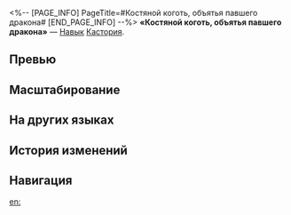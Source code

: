 <%-- [PAGE_INFO]
PageTitle=#Костяной коготь, объятья павшего дракона#
[END_PAGE_INFO] --%>
{{Навык Инфобокс
|Название         = Костяной коготь, объятья павшего дракона
|Изображение      = Навык Костяной коготь, объятья павшего дракона.png
|Персонаж         = Кастория
|Тип              = Навык
|Тэг              = Групповая атака
|УронСтойк        = 20
|ЭнергияГен       = 
|Энергия          = 
|Длительность     = 
|Описание         = Расходуя 40% от текущего НР всех союзников, кроме Крыльев Смерти, Кастория и Крылья Смерти выполняют {{Доп эффект|совместную атаку}}, которая наносит всем противникам квантовый урон, равный {{Цвет|Выделенный|15%—33%}} и {{Цвет|Выделенный|25%—55%}} от макс. НР Кастории соответственно.<br />Если текущего НР недостаточно, то оно опускается до 1 ед.
|Свойство1        = 
|Масштабирование1 = 
}}
'''«Костяной коготь, объятья павшего дракона»''' — [[Навык]] [[Кастория]].

==Превью==
{{Превью
|Файл = Костяной коготь, объятья павшего дракона Превью
}}

==Масштабирование==
{{Масштабирование навыка
|15%;16.5%;18%;19.5%;21%;22.5%;24.38%;26.25%;28.13%;30%;31.5%;33%;34.5%;36%;37.5%
|25%;27.5%;30%;32.5%;35%;37.5%;40.63%;43.75%;46.88%;50%;52.5%;55%;57.5%;60%;62.5%
}}

==На других языках==
{{На других языках
|en   = Boneclaw, Doomdrake's Embrace
|zhs  = 骸爪，冥龙之环拥
|zht  = 骸爪，冥龍之環擁
|ja   = {{Rubi|骸爪|がいそう}}、{{Rubi|冥竜|めいりゅう}}の{{Rubi|抱擁|ほうよう}}
|ko   = 뼈의 발톱, 저승 용의 포옹
|es   = Garra ósea, abrazo del dragón lóbrego
|fr   = Étreinte du dragon funeste
|ru   = Костяной коготь, объятья павшего дракона
|th   = Boneclaw, Doomdrake's Embrace
|vi   = Móng Vuốt, Vòng Tay Của Rồng Tử Vong
|de   = Knochenklaue, Umarmung des Düsterdrachen
|id   = Boneclaw, Doomdrake's Embrace
|pt   = Garraespectral do Dragão da Perdição
}}

==История изменений==
{{История изменений|3.5}}

==Навигация==
{{Навык Навбокс|Кастория}}

[[en:]]